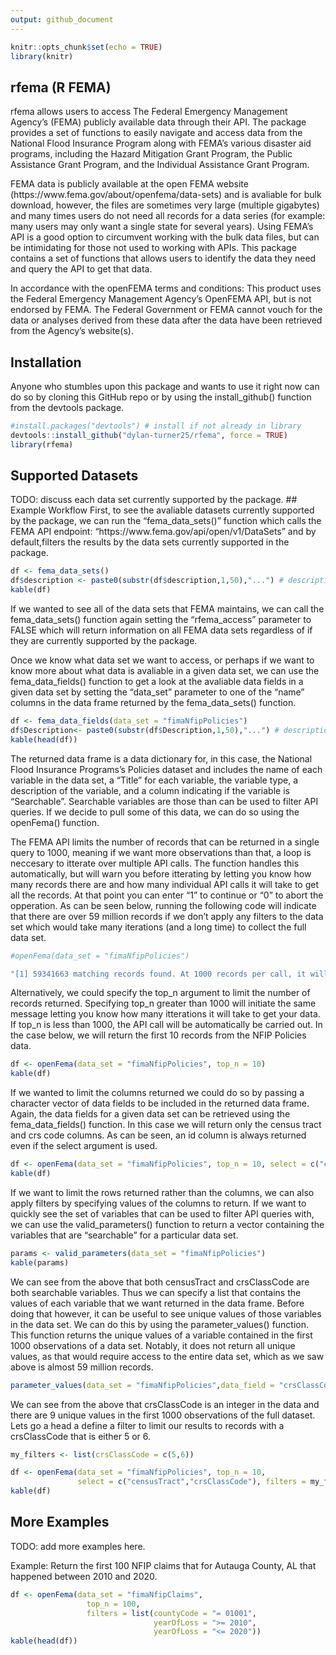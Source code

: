 ```yaml
---
output: github_document
---
```


```r
knitr::opts_chunk$set(echo = TRUE)
library(knitr)
```

## rfema (R FEMA)

rfema allows users to access The Federal Emergency Management Agency's (FEMA) publicly available data through their API. The package provides a set of functions to easily navigate and access data from the National Flood Insurance Program along with FEMA's various disaster aid programs, including the Hazard Mitigation Grant Program, the Public Assistance Grant Program, and the Individual Assistance Grant Program.

FEMA data is publicly available at the open FEMA website (https://www.fema.gov/about/openfema/data-sets) and is avaliable for bulk download, however, the files are sometimes very large (multiple gigabytes) and many times users do not need all records for a data series (for example: many users may only want a single state for several years). Using FEMA's API is a good option to circumvent working with the bulk data files, but can be intimidating for those not used to working with APIs. This package contains a set of functions that allows users to identify the data they need and query the API to get that data.

In accordance with the openFEMA terms and conditions: This product uses the Federal Emergency Management Agency’s OpenFEMA API, but is not endorsed by FEMA. The Federal Government or FEMA cannot vouch for the data or analyses derived from these data after the data have been retrieved from the Agency's website(s).


## Installation
Anyone who stumbles upon this package and wants to use it right now can do so by cloning this GitHub repo or by using the install_github() function from the devtools package.
```r
#install.packages("devtools") # install if not already in library
devtools::install_github("dylan-turner25/rfema", force = TRUE)
library(rfema)
```


## Supported Datasets
TODO: discuss each data set currently supported by the package.
## Example Workflow
First, to see the avaliable datasets currently supported by the package, we can run the "fema_data_sets()" function which calls the FEMA API endpoint: "https://www.fema.gov/api/open/v1/DataSets" and by default,filters the results by the data sets currently supported in the package.
```r
df <- fema_data_sets()
df$description <- paste0(substr(df$description,1,50),"...") # description shortened in this case to make table smaller
kable(df)
```
If we wanted to see all of the data sets that FEMA maintains, we can call the fema_data_sets() function again setting the "rfema_access" parameter to FALSE which will return information on all FEMA data sets regardless of if they are currently supported by the package.

Once we know what data set we want to access, or perhaps if we want to know more about what data is avaliable in a given data set, we can use the fema_data_fields() function to get a look at the avaliable data fields in a given data set by setting the "data_set" parameter to one of the "name" columns in the data frame returned by the fema_data_sets() function.

```r
df <- fema_data_fields(data_set = "fimaNfipPolicies")
df$Description<- paste0(substr(df$Description,1,50),"...") # description shortened in this case to make table smaller
kable(head(df))
```
The returned data frame is a data dictionary for, in this case, the National Flood Insurance Programs's Policies dataset and includes the name of each variable in the data set, a "Title" for each variable, the variable type, a description of the variable, and a column indicating if the variable is "Searchable". Searchable variables are those than can be used to filter API queries. If we decide to pull some of this data, we can do so using the openFema() function.

The FEMA API limits the number of records that can be returned in a single query to 1000, meaning if we want more observations than that, a loop is neccesary to itterate over multiple API calls. The function handles this automatically, but will warn you before itterating by letting you know how many records there are and how many individual API calls it will take to get all the records. At that point you can enter "1" to continue or "0" to abort the opperation. As can be seen below, running the following code will indicate that there are over 59 million records if we don't apply any filters to the data set which would take many iterations (and a long time) to collect the full data set.

```r
#openFema(data_set = "fimaNfipPolicies")

"[1] 59341663 matching records found. At 1000 records per call, it will take 59342 individual API calls to get all matching records. Continue?"
```

Alternatively, we could specify the top_n argument to limit the number of records returned. Specifying top_n greater than 1000 will initiate the same message letting you know how many itterations it will take to get your data. If top_n is less than 1000, the API call will be automatically be carried out. In the case below, we will return the first 10 records from the NFIP Policies data.
```r
df <- openFema(data_set = "fimaNfipPolicies", top_n = 10)
kable(df)
```

If we wanted to limit the columns returned we could do so by passing a character vector of data fields to be included in the returned data frame. Again, the data fields for a given data set can be retrieved using the fema_data_fields() function. In this case we will return only the census tract and crs code columns. As can be seen, an id column is always returned even if the select argument is used. 
```r
df <- openFema(data_set = "fimaNfipPolicies", top_n = 10, select = c("censusTract","crsClassCode"))
kable(df)
```

If we want to limit the rows returned rather than the columns, we can also apply filters by specifying values of the columns to return. If we want to quickly see the set of variables that can be used to filter API queries with, we can use the valid_parameters() function to return a vector containing the variables that are "searchable" for a particular data set. 
```r
params <- valid_parameters(data_set = "fimaNfipPolicies")
kable(params)
```

We can see from the above that both censusTract and crsClassCode are both searchable variables. Thus we can specify a list that contains the values of each variable that we want returned in the data frame. Before doing that however, it can be useful to see unique values of those variables in the data set. We can do this by using the parameter_values() function. This function returns the unique values of a variable contained in the first 1000 observations of a data set. Notably, it does not return all unique values, as that would require access to the entire data set, which as we saw above is almost 59 million records. 

```r
parameter_values(data_set = "fimaNfipPolicies",data_field = "crsClassCode")
```


We can see from the above that crsClassCode is an integer in the data and there are 9 unique values in the first 1000 observations of the full dataset. Lets go a head a define a filter to limit our results to records with a crsClassCode that is either 5 or 6.
```r
my_filters <- list(crsClassCode = c(5,6))

df <- openFema(data_set = "fimaNfipPolicies", top_n = 10, 
               select = c("censusTract","crsClassCode"), filters = my_filters)
kable(df)


```






## More Examples
TODO: add more examples here.


Example: Return the first 100 NFIP claims that for Autauga County, AL that happened between 2010 and 2020.
```r
df <- openFema(data_set = "fimaNfipClaims",
                 top_n = 100,
                 filters = list(countyCode = "= 01001",
                                yearOfLoss = ">= 2010",
                                yearOfLoss = "<= 2020"))
kable(head(df))
```






